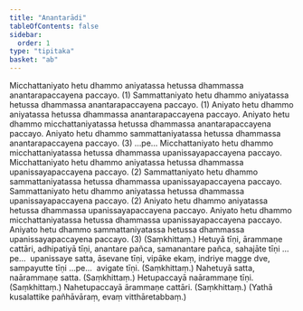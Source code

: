 ```yaml
---
title: "Anantarādi"
tableOfContents: false
sidebar:
  order: 1
type: "tipitaka"
basket: "ab"
---
```



<DynamicBreadcrumb />

<Division number="183">

<Paragraph number="682">
Micchattaniyato hetu dhammo aniyatassa hetussa dhammassa anantarapaccayena paccayo. (1)
</Paragraph>

<Paragraph number="683">
Sammattaniyato hetu dhammo aniyatassa hetussa dhammassa anantarapaccayena paccayo. (1)
</Paragraph>

<Paragraph number="684">
Aniyato hetu dhammo aniyatassa hetussa dhammassa anantarapaccayena paccayo. Aniyato hetu dhammo micchattaniyatassa hetussa dhammassa anantarapaccayena paccayo. Aniyato hetu dhammo sammattaniyatassa hetussa dhammassa anantarapaccayena paccayo. (3) …pe…
</Paragraph>

</Division>
<Division number="184">

<Paragraph number="685">
Micchattaniyato hetu dhammo micchattaniyatassa hetussa dhammassa upanissayapaccayena paccayo. Micchattaniyato hetu dhammo aniyatassa hetussa dhammassa upanissayapaccayena paccayo. (2)
</Paragraph>

<Paragraph number="686">
Sammattaniyato hetu dhammo sammattaniyatassa hetussa dhammassa upanissayapaccayena paccayo. Sammattaniyato hetu dhammo aniyatassa hetussa dhammassa upanissayapaccayena paccayo. (2)
</Paragraph>

<Paragraph number="687">
Aniyato hetu dhammo aniyatassa hetussa dhammassa upanissayapaccayena paccayo. Aniyato hetu dhammo micchattaniyatassa hetussa dhammassa upanissayapaccayena paccayo. Aniyato hetu dhammo sammattaniyatassa hetussa dhammassa upanissayapaccayena paccayo. (3) (Saṃkhittaṃ.)
</Paragraph>

</Division>
<Division number="185">

<Paragraph number="688">
Hetuyā tīṇi, ārammaṇe cattāri, adhipatiyā tīṇi, anantare pañca, samanantare pañca, sahajāte tīṇi …pe…  upanissaye satta, āsevane tīṇi, vipāke ekaṃ, indriye magge dve, sampayutte tīṇi …pe…  avigate tīṇi. (Saṃkhittaṃ.)
</Paragraph>

<Paragraph number="689">
Nahetuyā satta, naārammaṇe satta. (Saṃkhittaṃ.)
</Paragraph>

<Paragraph number="690">
Hetupaccayā naārammaṇe tīṇi. (Saṃkhittaṃ.)
</Paragraph>

<Paragraph number="691">
Nahetupaccayā ārammaṇe cattāri. (Saṃkhittaṃ.)
</Paragraph>

<Paragraph number="692">
(Yathā kusalattike pañhāvāraṃ, evaṃ vitthāretabbaṃ.)
</Paragraph>
</Division>